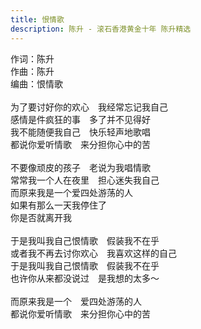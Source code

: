 ```yaml
---
title: 恨情歌
description: 陈升 - 滚石香港黄金十年 陈升精选
---
```


作词：陈升<br />作曲：陈升<br />编曲：恨情歌<br /><br />为了要讨好你的欢心　我经常忘记我自己<br />感情是件疯狂的事　多了并不见得好<br />我不能随便我自己　快乐轻声地歌唱<br />都说你爱听情歌　来分担你心中的苦<br /><br />不要像顽皮的孩子　老说为我唱情歌<br />常常我一个人在夜里　担心迷失我自己<br />而原来我是一个爱四处游荡的人<br />如果有那么一天我停住了<br />你是否就离开我<br /><br />于是我叫我自己恨情歌　假装我不在乎<br />或者我不再去讨你欢心　我喜欢这样的自己<br />于是我叫我自己恨情歌　假装我不在乎<br />也许你从来都没说过　是我想的太多～<br /><br />而原来我是一个　爱四处游荡的人<br />都说你爱听情歌　来分担你心中的苦
